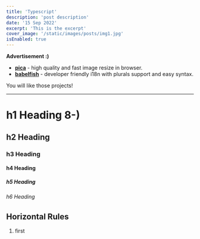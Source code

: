 ```yaml
---
title: 'Typescript'
description: 'post description'
date: '15 Sep 2022'
excerpt: 'This is the excerpt'
cover_image: '/static/images/posts/img1.jpg'
isEnabled: true
---
```


**Advertisement :)**

- **[pica](https://nodeca.github.io/pica/demo/)** - high quality and fast image
  resize in browser.
- **[babelfish](https://github.com/nodeca/babelfish/)** - developer friendly
  i18n with plurals support and easy syntax.

You will like those projects!

---

# h1 Heading 8-)

## h2 Heading

### h3 Heading

#### h4 Heading

##### h5 Heading

###### h6 Heading

## Horizontal Rules

1. first
